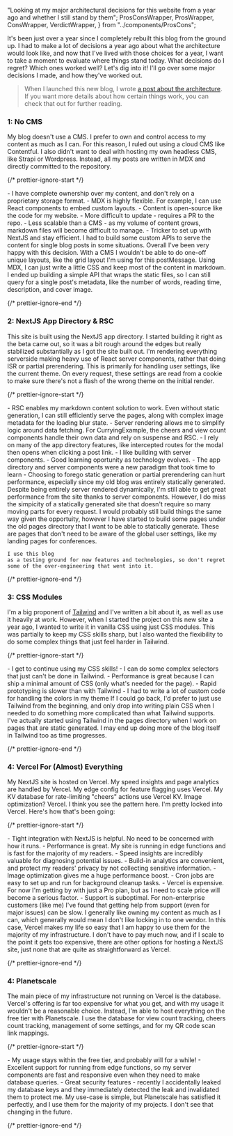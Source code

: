   "Looking at my major architectural decisions for this website from a year ago and whether I still stand by them";
  ProsConsWrapper,
  ProsWrapper,
  ConsWrapper,
  VerdictWrapper,
} from "../components/ProsCons";

It's been just over a year since I completely rebuilt this blog from the ground up. I had
to make a lot of decisions a year ago about what the architecture would look like, and now
that I've lived with those choices for a year, I want to take a moment to evaluate where things
stand today. What decisions do I regret? Which ones worked well? Let's dig into it! I'll go
over some major decisions I made, and how they've worked out.

> When I launched this new blog, I wrote [a post about the architecture](blog/welcome-to-my-new-blog).
> If you want more details about how certain things work, you can check that out for further reading.

<CMSHeader />

### 1: No CMS

My blog doesn't use a CMS. I prefer to own and control access to my content as much as I can. For
this reason, I ruled out using a cloud CMS like Contentful. I also didn't want to deal with
hosting my own headless CMS, like Strapi or Wordpress. Instead, all my posts are written in MDX and
directly committed to the repository.

{/* prettier-ignore-start */}

<ProsConsWrapper>
  <ProsWrapper>
    - I have complete ownership over my content, and don't rely on a proprietary storage format.
    - MDX is highly flexible. For example, I can
    use React components to embed custom layouts.
    - Content is open-source like the code for my website.
  </ProsWrapper>
  <ConsWrapper>
    - More difficult to update - requires a PR to the repo.
    - Less scalable than a CMS - as my volume of content grows, markdown files will become difficult to manage.
    - Tricker to set up with NextJS and stay efficient. I had to build some custom APIs to serve the content for single
    blog posts in some situations.
  </ConsWrapper>
</ProsConsWrapper>
<VerdictWrapper result="+">
    Overall I've been very happy with this decision. With a CMS I wouldn't be able to do one-off unique layouts,
    like the grid layout I'm using for this postMessage. Using MDX, I can just write a little CSS and keep most of the content in
    markdown. I ended up building a simple API that wraps the static files, so I can still query for a single post's metadata,
    like the number of words, reading time, description, and cover image.
</VerdictWrapper>

{/* prettier-ignore-end */}

<AppDirHeader />

### 2: NextJS App Directory & RSC

This site is built using the NextJS app directory. I started building it right as the beta came out, so it was a bit rough
around the edges but really stabilized substantially as I got the site built out. I'm rendering everything serverside making
heavy use of React server components, rather that doing ISR or partial prerendering. This is primarily for handling user settings,
like the current theme. On every request, these settings are read from a cookie to make sure there's not a flash of the wrong
theme on the initial render.

{/* prettier-ignore-start */}

<ProsConsWrapper>
  <ProsWrapper>
    - RSC enables my markdown content solution to work. Even without static generation, I can still efficiently
    serve the pages, along with complex image metadata for the loading blur state.
    - Server rendering allows me to simplify logic around data fetching. For CurryingExample, the cheers and view
    count components handle their own data and rely on suspense and RSC.
    - I rely on many of the app directory features, like intercepted routes for the modal then opens when clicking a post link.
    - I like building with server components.
    - Good learning oportunity as technology evolves.
  </ProsWrapper>
  <ConsWrapper>
    - The app directory and server components were a new paradigm that took time to learn
    - Choosing to forego static generation or partial prerendering can hurt performance, especially since
    my old blog was entirely statically generated.
  </ConsWrapper>
</ProsConsWrapper>
<VerdictWrapper result="/">
    Despite being entirely server rendered dynamically, I'm still able to get great performance from the site
    thanks to server components. However, I do miss the simpicity of a statically generated site that doesn't require
    so many moving parts for every request. I would probably still build things the same way given the opportuity, however
    I have started to build some pages under the old pages directory that I want to be able to statically generate. These are
    pages that don't need to be aware of the global user settings, like my landing pages for conferences.
    
    I use this blog
    as a testing ground for new features and technologies, so don't regret some of the over-engineering that went into it.
</VerdictWrapper>

{/* prettier-ignore-end */}

<CSSModulesHeader />

### 3: CSS Modules

I'm a big proponent of [Tailwind](https://keegan.codes/blog/tag/Tailwind) and I've written a bit about it, as well as use
it heavily at work. However, when I started the project on this new site a year ago, I wanted to write it in vanilla CSS
using just CSS modules. This was partially to keep my CSS skills sharp, but I also wanted the flexibility to do some complex
things that just feel harder in Tailwind.

{/* prettier-ignore-start */}

<ProsConsWrapper>
  <ProsWrapper>
    - I get to continue using my CSS skills!
    - I can do some complex selectors that just can't be done in Tailwind.
    - Performance is great because I can ship a minimal amount of CSS (only what's needed for the page).
  </ProsWrapper>
  <ConsWrapper>
    - Rapid prototyping is slower than with Tailwind
    - I had to write a lot of custom code for handling the colors in my theme
  </ConsWrapper>
</ProsConsWrapper>
<VerdictWrapper result="-">
    If I could go back, I'd prefer to just use Tailwind from the beginning, and only drop into writing plain CSS
    when I needed to do something more complicated than what Tailwind supports. I've actually started using Tailwind in the pages
    directory when I work on pages that are static generated. I may end up doing more of the blog itself in Tailwind too as
    time progresses.
</VerdictWrapper>

{/* prettier-ignore-end */}

<VercelHeader />

### 4: Vercel For (Almost) Everything

My NextJS site is hosted on Vercel. My speed insights and page analytics are handled by Vercel. My edge config for feature flagging
uses Vercel. My KV database for rate-limiting "cheers" actions use Vercel KV. Image optimization? Vercel. I think you see the pattern here. I'm pretty
locked into Vercel. Here's how that's been going:

{/* prettier-ignore-start */}

<ProsConsWrapper>
  <ProsWrapper>
    - Tight integration with NextJS is helpful. No need to be concerned with how it runs.
    - Performance is great. My site is running in edge functions and is fast for the majority of my readers.
    - Speed insights are incredibly valuable for diagnosing potential issues.
    - Build-in analytics are convenient, and protect my readers' privacy by not collecting sensitive information.
    - Image optimization gives me a huge performance boost.
    - Cron jobs are easy to set up and run for background cleanup tasks.
  </ProsWrapper>
  <ConsWrapper>
    - Vercel is expensive. For now I'm getting by with just a Pro plan, but as I need to scale price will become a serious factor.
    - Support is suboptimal. For non-enterprise customers (like me) I've found that getting help from support (even for major issues) can be slow.
  </ConsWrapper>
</ProsConsWrapper>
<VerdictWrapper result="+">
    I generally like owning my content as much as I can, which generally would mean I don't like locking in to one vendor. In this case,
    Vercel makes my life so easy that I am happy to use them for the majority of my infrastructure. I don't have to pay much now,
    and if I scale to the point it gets too expensive, there are other options for hosting a NextJS site, just none that are quite as
    straightforward as Vercel.
</VerdictWrapper>

{/* prettier-ignore-end */}

<DBHeader />

### 4: Planetscale

The main piece of my infrastructure not running on Vercel is the database. Vercel's offering is far too expensive for what you get,
and with my usage it wouldn't be a reasonable choice. Instead, I'm able to host everything on the free tier with Planetscale. I use the
database for view count tracking, cheers count tracking, management of some settings, and for my QR code scan link mappings.

{/* prettier-ignore-start */}

<ProsConsWrapper>
  <ProsWrapper>
    - My usage stays within the free tier, and probably will for a while!
    - Excellent support for running from edge functions, so my server components are fast and responsive even when they need to make
    database queries.
    - Great security features - recently I accidentally leaked my database keys and they immediately detected the leak and invalidated them
    to protect me.
  </ProsWrapper>
  <ConsWrapper>
  </ConsWrapper>
</ProsConsWrapper>
<VerdictWrapper result="+">
    My use-case is simple, but Planetscale has satisfied it perfectly, and I use them for the majority of my projects. I don't
    see that changing in the future.
</VerdictWrapper>

{/* prettier-ignore-end */}

